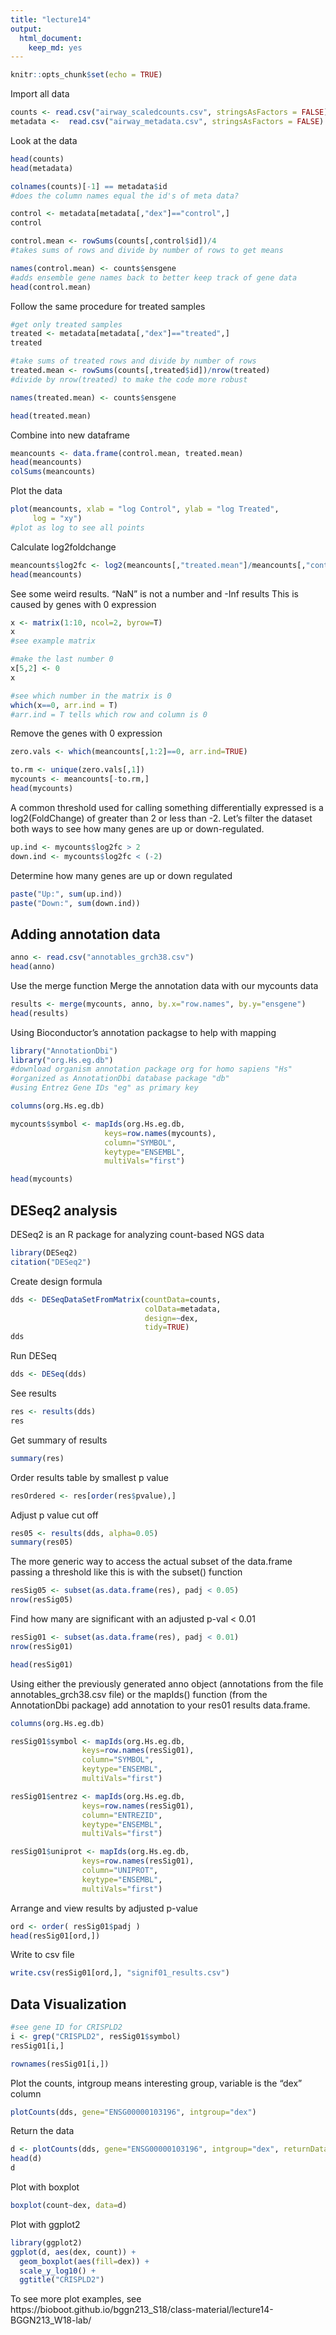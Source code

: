 ```yaml
---
title: "lecture14"
output: 
  html_document: 
    keep_md: yes
---
```


```r
knitr::opts_chunk$set(echo = TRUE)
```

Import all data
```r
counts <- read.csv("airway_scaledcounts.csv", stringsAsFactors = FALSE)
metadata <-  read.csv("airway_metadata.csv", stringsAsFactors = FALSE)
```

Look at the data
```r
head(counts)
head(metadata)
```

```r
colnames(counts)[-1] == metadata$id
#does the column names equal the id's of meta data?
```

```r
control <- metadata[metadata[,"dex"]=="control",]
control
```

```r
control.mean <- rowSums(counts[,control$id])/4
#takes sums of rows and divide by number of rows to get means
```

```r
names(control.mean) <- counts$ensgene
#adds ensemble gene names back to better keep track of gene data
head(control.mean)
```

Follow the same procedure for treated samples
```r
#get only treated samples
treated <- metadata[metadata[,"dex"]=="treated",]
treated

#take sums of treated rows and divide by number of rows
treated.mean <- rowSums(counts[,treated$id])/nrow(treated)
#divide by nrow(treated) to make the code more robust

names(treated.mean) <- counts$ensgene

head(treated.mean)
```

Combine into new dataframe
```r
meancounts <- data.frame(control.mean, treated.mean)
head(meancounts)
colSums(meancounts)
```

Plot the data
```r
plot(meancounts, xlab = "log Control", ylab = "log Treated", 
     log = "xy")
#plot as log to see all points
```

Calculate log2foldchange
```r
meancounts$log2fc <- log2(meancounts[,"treated.mean"]/meancounts[,"control.mean"])
head(meancounts)
```
See some weird results. "NaN" is not a number and -Inf results
This is caused by genes with 0 expression

```r
x <- matrix(1:10, ncol=2, byrow=T)
x
#see example matrix

#make the last number 0
x[5,2] <- 0
x

#see which number in the matrix is 0
which(x==0, arr.ind = T)
#arr.ind = T tells which row and column is 0
```


Remove the genes with 0 expression
```r
zero.vals <- which(meancounts[,1:2]==0, arr.ind=TRUE)

to.rm <- unique(zero.vals[,1])
mycounts <- meancounts[-to.rm,]
head(mycounts)
```

A common threshold used for calling something differentially expressed is a log2(FoldChange) of greater than 2 or less than -2. Let’s filter the dataset both ways to see how many genes are up or down-regulated.
```r
up.ind <- mycounts$log2fc > 2
down.ind <- mycounts$log2fc < (-2)
```

Determine how many genes are up or down regulated
```r
paste("Up:", sum(up.ind))
paste("Down:", sum(down.ind))
```

## Adding annotation data
```r
anno <- read.csv("annotables_grch38.csv")
head(anno)
```

Use the merge function
Merge the annotation data with our mycounts data
```r
results <- merge(mycounts, anno, by.x="row.names", by.y="ensgene")
head(results)
```

Using Bioconductor's annotation packagse to help with mapping
```r
library("AnnotationDbi")
library("org.Hs.eg.db")
#download organism annotation package org for homo sapiens "Hs"
#organized as AnnotationDbi database package "db"
#using Entrez Gene IDs "eg" as primary key

columns(org.Hs.eg.db)

mycounts$symbol <- mapIds(org.Hs.eg.db,
                     keys=row.names(mycounts),
                     column="SYMBOL",
                     keytype="ENSEMBL",
                     multiVals="first")

head(mycounts)
```

## DESeq2 analysis
DESeq2 is an R package for analyzing count-based NGS data
```r
library(DESeq2)
citation("DESeq2")
```

Create design formula
```r
dds <- DESeqDataSetFromMatrix(countData=counts, 
                              colData=metadata, 
                              design=~dex, 
                              tidy=TRUE)
dds
```

Run DESeq
```r
dds <- DESeq(dds)
```

See results
```r
res <- results(dds)
res
```

Get summary of results
```r
summary(res)
```

Order results table by smallest p value
```r
resOrdered <- res[order(res$pvalue),]
```

Adjust p value cut off
```r
res05 <- results(dds, alpha=0.05)
summary(res05)
```

The more generic way to access the actual subset of the data.frame passing a threshold like this is with the subset() function
```r
resSig05 <- subset(as.data.frame(res), padj < 0.05)
nrow(resSig05)
```

Find how many are significant with an adjusted p-val < 0.01
```r
resSig01 <- subset(as.data.frame(res), padj < 0.01)
nrow(resSig01)

head(resSig01)
```

Using either the previously generated anno object (annotations from the file annotables_grch38.csv file) or the mapIds() function (from the AnnotationDbi package) add annotation to your res01 results data.frame.
```r
columns(org.Hs.eg.db)

resSig01$symbol <- mapIds(org.Hs.eg.db,
                keys=row.names(resSig01),
                column="SYMBOL",
                keytype="ENSEMBL",
                multiVals="first")

resSig01$entrez <- mapIds(org.Hs.eg.db,
                keys=row.names(resSig01),
                column="ENTREZID",
                keytype="ENSEMBL",
                multiVals="first")

resSig01$uniprot <- mapIds(org.Hs.eg.db,
                keys=row.names(resSig01),
                column="UNIPROT",
                keytype="ENSEMBL",
                multiVals="first")
```

Arrange and view results by adjusted p-value
```r
ord <- order( resSig01$padj )
head(resSig01[ord,])
```

Write to csv file
```r
write.csv(resSig01[ord,], "signif01_results.csv")
```


## Data Visualization
```r
#see gene ID for CRISPLD2
i <- grep("CRISPLD2", resSig01$symbol)
resSig01[i,]
```

```r
rownames(resSig01[i,])
```

Plot the counts, intgroup means interesting group, variable is the "dex" column
```r
plotCounts(dds, gene="ENSG00000103196", intgroup="dex")
```

Return the data
```r
d <- plotCounts(dds, gene="ENSG00000103196", intgroup="dex", returnData=TRUE)
head(d)
d
```

Plot with boxplot
```r
boxplot(count~dex, data=d)
```

Plot with ggplot2
```r
library(ggplot2)
ggplot(d, aes(dex, count)) + 
  geom_boxplot(aes(fill=dex)) + 
  scale_y_log10() + 
  ggtitle("CRISPLD2")
```

To see more plot examples, see 
https://bioboot.github.io/bggn213_S18/class-material/lecture14-BGGN213_W18-lab/




















